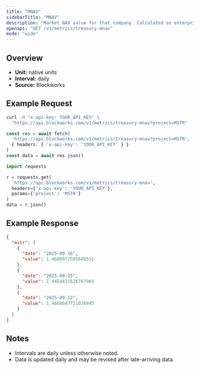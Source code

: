 ```yaml
---
title: "MNAV"
sidebarTitle: "MNAV"
description: "Market NAV value for that company. Calculated as enterprise value / NAV"
openapi: "GET /v1/metrics/treasury-mnav"
mode: "wide"
---
```


## Overview

- **Unit:** native units
- **Interval:** daily
- **Source:** Blockworks

## Example Request

<CodeGroup>

```bash cURL
curl -H "x-api-key: YOUR_API_KEY" \
  "https://api.blockworks.com/v1/metrics/treasury-mnav?project=MSTR"
```

```typescript TypeScript
const res = await fetch(
  'https://api.blockworks.com/v1/metrics/treasury-mnav?project=MSTR',
  { headers: { 'x-api-key': 'YOUR_API_KEY' } }
)
const data = await res.json()
```

```python Python
import requests

r = requests.get(
  'https://api.blockworks.com/v1/metrics/treasury-mnav',
  headers={'x-api-key': 'YOUR_API_KEY'},
  params={'project': 'MSTR'}
)
data = r.json()
```

</CodeGroup>

## Example Response

```json
{
  "mstr": [
    {
      "date": "2025-09-16",
      "value": 1.4600972505686551
    },
    {
      "date": "2025-09-15",
      "value": 1.4454815626767965
    },
    {
      "date": "2025-09-12",
      "value": 1.4668647721036945
    }
  ]
}
```

## Notes
- Intervals are daily unless otherwise noted.
- Data is updated daily and may be revised after late-arriving data.